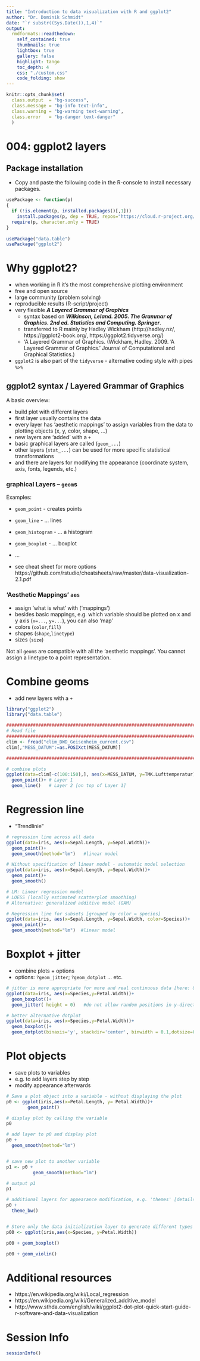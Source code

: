 ```yaml
---
title: "Introduction to data visualization with R and ggplot2"
author: "Dr. Dominik Schmidt"
date: "`r substr((Sys.Date()),1,4)`"
output:
  rmdformats::readthedown:
    self_contained: true
    thumbnails: true
    lightbox: true
    gallery: false
    highlight: tango
    toc_depth: 4    
    css: "./custom.css"     
    code_folding: show
---
```

```r

knitr::opts_chunk$set(
  class.output  = "bg-success",
  class.message = "bg-info text-info",
  class.warning = "bg-warning text-warning",
  class.error   = "bg-danger text-danger"
  )
```


# 004: ggplot2 layers

## Package installation

- Copy and paste the following code in the R-console to install necessary packages.


```r

usePackage <- function(p)   
{ 
  if (!is.element(p, installed.packages()[,1])) 
    install.packages(p, dep = TRUE, repos="https://cloud.r-project.org/", lib=.libPaths()[1]) 
  require(p, character.only = TRUE) 
} 
  
usePackage("data.table")
usePackage("ggplot2")

```


# Why ggplot2?

- when working in R it's the most comprehensive plotting environment 
- free and open source
- large community (problem solving) 
- reproducible results (R-script/project) 
- very flexible ***A Layered Grammar of Graphics*** 
  - syntax based on ***Wilkinson, Leland. 2005. The Grammar of Graphics. 2nd ed. Statistics and Computing. Springer***. 
  - transferred to R mainly by Hadley Wickham (http://hadley.nz/, https://ggplot2-book.org/, https://ggplot2.tidyverse.org/)  
  - 'A Layered Grammar of Graphics. (Wickham, Hadley. 2009. 'A Layered Grammar of Graphics.' Journal of Computational and Graphical Statistics.) 
- `ggplot2` is also part of the `tidyverse` - alternative coding style with pipes `%>%` 



## ggplot2 syntax / Layered Grammar of Graphics

A basic overview:

- build plot with different layers
- first layer usually contains the data
- every layer has 'aesthetic mappings' to assign variables from the data to plotting objects (x, y, color, shape, ...)
- new layers are 'added' with a `+`
- basic graphical layers are called (`geom_...`) 
- other layers (`stat_...`) can be used for more specific statistical transformations 
- and there are layers for modifying the appearance (coordinate system, axis, fonts, legends, etc.) 



### graphical Layers -- `geom`s

Examples:

- `geom_point` - creates points
- `geom_line` - ... lines
- `geom_histogram` - ... a histogram
- `geom_boxplot` - ... boxplot 
- ...

- see cheat sheet for more options https://github.com/rstudio/cheatsheets/raw/master/data-visualization-2.1.pdf


### 'Aesthetic Mappings' `aes`

- assign 'what is what' with ('mappings')
- besides basic mappings, e.g. which variable should be plotted on x and y axis (`x=...`, `y=...`), you can also 'map'
- colors (`color`,`fill`)
- shapes (`shape`,`linetype`)
- sizes (`size`)

Not all `geom`s are compatible with all the 'aesthetic mappings'.
You cannot assign a linetype to a point representation.



# Combine geoms

- add new layers with a `+`

```r
library("ggplot2")
library("data.table")

##########################################################################################
# Read file
##########################################################################################
clim <- fread("clim_DWD_Geisenheim_current.csv")
clim[,"MESS_DATUM":=as.POSIXct(MESS_DATUM)] 

##########################################################################################

# combine plots
ggplot(data=clim[-c(100:150),], aes(x=MESS_DATUM, y=TMK.Lufttemperatur))+ # Init Data
  geom_point()+ # Layer 1
  geom_line()   # Layer 2 [on top of Layer 1]


```


# Regression line

- "Trendlinie" 

```r

# regression line across all data
ggplot(data=iris, aes(x=Sepal.Length, y=Sepal.Width))+
  geom_point()+
  geom_smooth(method="lm")   #linear model

# Without specification of linear model - automatic model selection
ggplot(data=iris, aes(x=Sepal.Length, y=Sepal.Width))+
  geom_point()+
  geom_smooth()

# LM: Linear regression model  
# LOESS (locally estimated scatterplot smoothing) 
# Alternative: generalized additive model (GAM) 

# Regression line for subsets [grouped by color = species] 
ggplot(data=iris, aes(x=Sepal.Length, y=Sepal.Width, color=Species))+
  geom_point()+
  geom_smooth(method="lm")  #linear model


```


# Boxplot + jitter

- combine plots + options
- options: `?geom_jitter`; `?geom_dotplot` ... etc.

```r

# jitter is more appropriate for more and real continuous data [here: 0.1 cm 'categories']
ggplot(data=iris, aes(x=Species,y=Petal.Width))+
  geom_boxplot()+
  geom_jitter( height = 0)   #do not allow random positions in y-direction

# better alternative dotplot
ggplot(data=iris, aes(x=Species,y=Petal.Width))+
  geom_boxplot()+
  geom_dotplot(binaxis='y', stackdir='center', binwidth = 0.1,dotsize=0.25)


```




# Plot objects

- save plots to variables
- e.g. to add layers step by step
- modify appearance afterwards


```r
# Save a plot object into a variable - without displaying the plot
p0 <- ggplot(iris,aes(x=Petal.Length, y= Petal.Width))+
        geom_point()

# display plot by calling the variable
p0

# add layer to p0 and display plot
p0 +
  geom_smooth(method="lm")


# save new plot to another variable
p1 <- p0 +
          geom_smooth(method="lm")

# output p1 
p1 

# additional layers for appearance modification, e.g. 'themes' [details follow soon]
p0 +
  theme_bw()


# Store only the data initialization layer to generate different types of plots 
p00 <- ggplot(iris,aes(x=Species, y=Petal.Width))

p00 + geom_boxplot()

p00 + geom_violin()

```



# Additional resources


- https://en.wikipedia.org/wiki/Local_regression
- https://en.wikipedia.org/wiki/Generalized_additive_model
- http://www.sthda.com/english/wiki/ggplot2-dot-plot-quick-start-guide-r-software-and-data-visualization

#  Session Info

```r

sessionInfo()

```